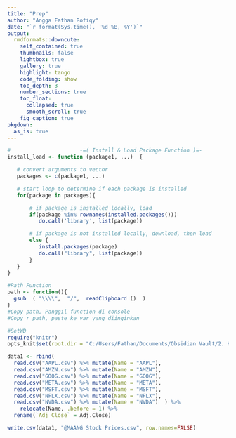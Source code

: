 ```yaml
---
title: "Prep"
author: "Angga Fathan Rofiqy"
date: "`r format(Sys.time(), '%d %B, %Y')`"
output:
  rmdformats::downcute:
    self_contained: true
    thumbnails: false
    lightbox: true
    gallery: true
    highlight: tango
    code_folding: show
    toc_depth: 3
    number_sections: true
    toc_float:
      collapsed: true
      smooth_scroll: true
    fig_caption: true
pkgdown:
  as_is: true
---
```


```r
#                      -=( Install & Load Package Function )=-
install_load <- function (package1, ...)  {   

   # convert arguments to vector
   packages <- c(package1, ...)

   # start loop to determine if each package is installed
   for(package in packages){

       # if package is installed locally, load
       if(package %in% rownames(installed.packages()))
          do.call('library', list(package))

       # if package is not installed locally, download, then load
       else {
          install.packages(package)
          do.call("library", list(package))
       }
   } 
}

#Path Function
path <- function(){
  gsub  ( "\\\\",  "/",  readClipboard ()  )
}
#Copy path, Panggil function di console
#Copy r path, paste ke var yang diinginkan
```

```r
#SetWD
require("knitr")
opts_knit$set(root.dir = "C:/Users/Fathan/Documents/Obsidian Vault/2. Kuliah/Smt 5/6. Metode Peramalan Deret Waktu/@Proj/STA1341-MPDW/Data/New")
```

```r
data1 <- rbind(
  read.csv("AAPL.csv") %>% mutate(Name = "AAPL"),
  read.csv("AMZN.csv") %>% mutate(Name = "AMZN"),
  read.csv("GOOG.csv") %>% mutate(Name = "GOOG"),
  read.csv("META.csv") %>% mutate(Name = "META"),
  read.csv("MSFT.csv") %>% mutate(Name = "MSFT"),
  read.csv("NFLX.csv") %>% mutate(Name = "NFLX"),
  read.csv("NVDA.csv") %>% mutate(Name = "NVDA")  ) %>% 
    relocate(Name, .before = 1) %>% 
  rename(`Adj Close` = Adj.Close)

write.csv(data1, "@MAANG Stock Prices.csv", row.names=FALSE)
```
